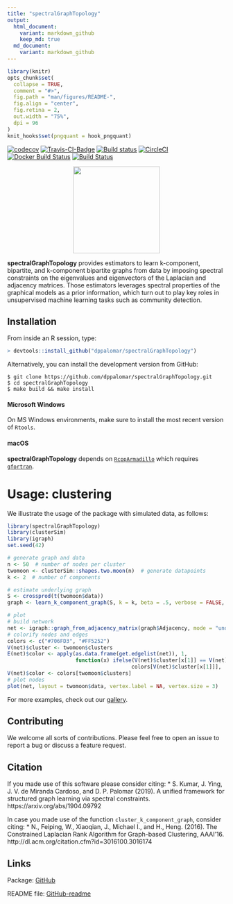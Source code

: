 ```yaml
---
title: "spectralGraphTopology"
output:
  html_document:
    variant: markdown_github
    keep_md: true
  md_document:
    variant: markdown_github
---
```


<!-- README.md is generated from README.Rmd. Please edit that file -->

```r
library(knitr)
opts_chunk$set(
  collapse = TRUE,
  comment = "#>",
  fig.path = "man/figures/README-",
  fig.align = "center",
  fig.retina = 2,
  out.width = "75%",
  dpi = 96
)
knit_hooks$set(pngquant = hook_pngquant)
```
[![codecov](https://codecov.io/gh/mirca/spectralGraphTopology/branch/master/graph/badge.svg)](https://codecov.io/gh/mirca/spectralGraphTopology)
[![Travis-CI-Badge](https://travis-ci.org/mirca/spectralGraphTopology.svg?branch=master)](https://travis-ci.org/mirca/spectralGraphTopology)
[![Build status](https://ci.appveyor.com/api/projects/status/vr62ddvc9xoabnwy?svg=true)](https://ci.appveyor.com/project/mirca/spectralgraphtopology-j05c9)
[![CircleCI](https://circleci.com/gh/mirca/spectralGraphTopology.svg?style=svg)](https://circleci.com/gh/mirca/spectralGraphTopology)
[![Docker Build Status](https://img.shields.io/docker/cloud/build/mirca/spectralgraphtopology.svg)](https://hub.docker.com/r/mirca/spectralgraphtopology/)
[![Build Status](https://dev.azure.com/jvmirca/spectralGraphTopology/_apis/build/status/mirca.spectralGraphTopology?branchName=master)](https://dev.azure.com/jvmirca/spectralGraphTopology/_build/latest?definitionId=1&branchName=master)

<p align="center">
  <img width = "200" src="./man/figures//circles3_reduced.gif"/>
</p>

**spectralGraphTopology** provides estimators to learn k-component, bipartite,
and k-component bipartite graphs from data by imposing spectral constraints
on the eigenvalues and eigenvectors of the Laplacian and adjacency matrices.
Those estimators leverages spectral properties of the graphical models as a
prior information, which turn out to play key roles in unsupervised machine
learning tasks such as community detection.

## Installation

From inside an R session, type:
```r
> devtools::install_github("dppalomar/spectralGraphTopology")
```

Alternatively, you can install the development version from GitHub:
```
$ git clone https://github.com/dppalomar/spectralGraphTopology.git
$ cd spectralGraphTopology
$ make build && make install
```

#### Microsoft Windows
On MS Windows environments, make sure to install the most recent version of ``Rtools``.

#### macOS
**spectralGraphTopology** depends on [`RcppArmadillo`](https://github.com/RcppCore/RcppArmadillo) which requires [`gfortran`](https://cloud.r-project.org/bin/macosx/tools/).

# Usage: clustering
We illustrate the usage of the package with simulated data, as follows:
```r
library(spectralGraphTopology)
library(clusterSim)
library(igraph)
set.seed(42)

# generate graph and data
n <- 50  # number of nodes per cluster
twomoon <- clusterSim::shapes.two.moon(n)  # generate datapoints
k <- 2  # number of components

# estimate underlying graph
S <- crossprod(t(twomoon$data))
graph <- learn_k_component_graph(S, k = k, beta = .5, verbose = FALSE, abstol = 1e-3)

# plot
# build network
net <- igraph::graph_from_adjacency_matrix(graph$Adjacency, mode = "undirected", weighted = TRUE)
# colorify nodes and edges
colors <- c("#706FD3", "#FF5252")
V(net)$cluster <- twomoon$clusters
E(net)$color <- apply(as.data.frame(get.edgelist(net)), 1,
                      function(x) ifelse(V(net)$cluster[x[1]] == V(net)$cluster[x[2]],
                                        colors[V(net)$cluster[x[1]]], '#000000'))
V(net)$color <- colors[twomoon$clusters]
# plot nodes
plot(net, layout = twomoon$data, vertex.label = NA, vertex.size = 3)
```

For more examples, check out our [gallery](https://mirca.github.io/spectralGraphTopology).

## Contributing
We welcome all sorts of contributions. Please feel free to open an issue
to report a bug or discuss a feature request.

## Citation
If you made use of this software please consider citing:
* S. Kumar, J. Ying, J. V. de Miranda Cardoso, and D. P. Palomar (2019). A unified framework
  for structured graph learning via spectral constraints. https://arxiv.org/abs/1904.09792

In case you made use of the function `cluster_k_component_graph`, consider citing:
* N., Feiping, W., Xiaoqian, J., Michael I., and H., Heng. (2016).
  The Constrained Laplacian Rank Algorithm for Graph-based Clustering,
  AAAI'16. http://dl.acm.org/citation.cfm?id=3016100.3016174

## Links
Package: [GitHub](https://github.com/dppalomar/spectralGraphTopology)

README file: [GitHub-readme](https://raw.githack.com/dppalomar/spectralGraphTopology/master/README.html)
